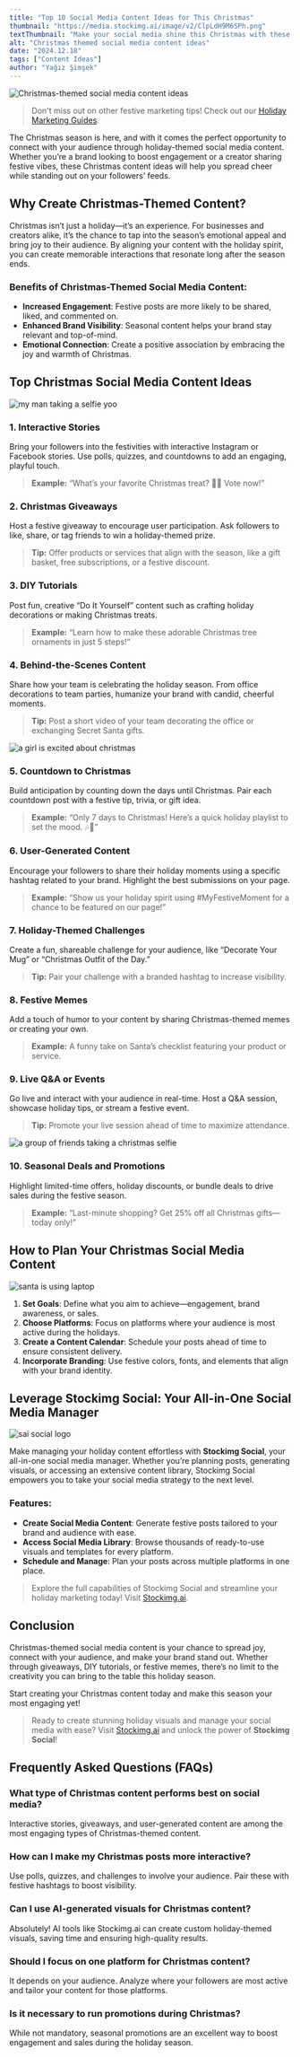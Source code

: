 ```yaml
---
title: "Top 10 Social Media Content Ideas for This Christmas"
thumbnail: "https://media.stockimg.ai/image/v2/ClpLdH9M6SPh.png"
textThumbnail: "Make your social media shine this Christmas with these creative and engaging content ideas! From festive posts to interactive stories, discover ways to spread holiday cheer while boosting your brand visibility."
alt: "Christmas themed social media content ideas"
date: "2024.12.18"
tags: ["Content Ideas"]
author: "Yağız Şimşek"
---
```


![Christmas-themed social media content ideas](https://media.stockimg.ai/image/v2/ClpLdH9M6SPh.png)

> Don't miss out on other festive marketing tips! Check out our [Holiday Marketing Guides](https://stockimg.ai/blog/social-media/holiday-marketing-guides).

The Christmas season is here, and with it comes the perfect opportunity to connect with your audience through holiday-themed social media content. Whether you’re a brand looking to boost engagement or a creator sharing festive vibes, these Christmas content ideas will help you spread cheer while standing out on your followers’ feeds.

## Why Create Christmas-Themed Content?

Christmas isn’t just a holiday—it’s an experience. For businesses and creators alike, it’s the chance to tap into the season’s emotional appeal and bring joy to their audience. By aligning your content with the holiday spirit, you can create memorable interactions that resonate long after the season ends.

### Benefits of Christmas-Themed Social Media Content:
- **Increased Engagement**: Festive posts are more likely to be shared, liked, and commented on.
- **Enhanced Brand Visibility**: Seasonal content helps your brand stay relevant and top-of-mind.
- **Emotional Connection**: Create a positive association by embracing the joy and warmth of Christmas.

## Top Christmas Social Media Content Ideas

![my man taking a selfie yoo](https://media.stockimg.ai/image/v2/e0xd_w_Q3hGO.png)

### 1. **Interactive Stories**
Bring your followers into the festivities with interactive Instagram or Facebook stories. Use polls, quizzes, and countdowns to add an engaging, playful touch.

> **Example:** “What’s your favorite Christmas treat? 🎄🍪 Vote now!”

### 2. **Christmas Giveaways**
Host a festive giveaway to encourage user participation. Ask followers to like, share, or tag friends to win a holiday-themed prize.

> **Tip:** Offer products or services that align with the season, like a gift basket, free subscriptions, or a festive discount.

### 3. **DIY Tutorials**
Post fun, creative “Do It Yourself” content such as crafting holiday decorations or making Christmas treats.

> **Example:** “Learn how to make these adorable Christmas tree ornaments in just 5 steps!”

### 4. **Behind-the-Scenes Content**
Share how your team is celebrating the holiday season. From office decorations to team parties, humanize your brand with candid, cheerful moments.

> **Tip:** Post a short video of your team decorating the office or exchanging Secret Santa gifts.

![a girl is excited about christmas](https://media.stockimg.ai/designed/0BGniakP57zB.png)

### 5. **Countdown to Christmas**
Build anticipation by counting down the days until Christmas. Pair each countdown post with a festive tip, trivia, or gift idea.

> **Example:** “Only 7 days to Christmas! Here’s a quick holiday playlist to set the mood. 🎶🎄”

### 6. **User-Generated Content**
Encourage your followers to share their holiday moments using a specific hashtag related to your brand. Highlight the best submissions on your page.

> **Example:** “Show us your holiday spirit using #MyFestiveMoment for a chance to be featured on our page!”

### 7. **Holiday-Themed Challenges**
Create a fun, shareable challenge for your audience, like “Decorate Your Mug” or “Christmas Outfit of the Day.”

> **Tip:** Pair your challenge with a branded hashtag to increase visibility.

### 8. **Festive Memes**
Add a touch of humor to your content by sharing Christmas-themed memes or creating your own.

> **Example:** A funny take on Santa’s checklist featuring your product or service.

### 9. **Live Q&A or Events**
Go live and interact with your audience in real-time. Host a Q&A session, showcase holiday tips, or stream a festive event.

> **Tip:** Promote your live session ahead of time to maximize attendance.

![a group of friends taking a christmas selfie](https://media.stockimg.ai/image/v2/ug4w8wYIWugT.png)

### 10. **Seasonal Deals and Promotions**
Highlight limited-time offers, holiday discounts, or bundle deals to drive sales during the festive season.

> **Example:** “Last-minute shopping? Get 25% off all Christmas gifts—today only!”

## How to Plan Your Christmas Social Media Content

![santa is using laptop](https://media.stockimg.ai/image/v2/143mgiwDVhaK.png)

1. **Set Goals**: Define what you aim to achieve—engagement, brand awareness, or sales.
2. **Choose Platforms**: Focus on platforms where your audience is most active during the holidays.
3. **Create a Content Calendar**: Schedule your posts ahead of time to ensure consistent delivery.
4. **Incorporate Branding**: Use festive colors, fonts, and elements that align with your brand identity.

## Leverage Stockimg Social: Your All-in-One Social Media Manager

![sai social logo](https://raw.githubusercontent.com/Abdurrahman-Subh/mdx-blog/main/images/sai-social-logo.png)

Make managing your holiday content effortless with **Stockimg Social**, your all-in-one social media manager. Whether you’re planning posts, generating visuals, or accessing an extensive content library, Stockimg Social empowers you to take your social media strategy to the next level.

### Features:

- **Create Social Media Content**: Generate festive posts tailored to your brand and audience with ease.
- **Access Social Media Library**: Browse thousands of ready-to-use visuals and templates for every platform.
- **Schedule and Manage**: Plan your posts across multiple platforms in one place.

> Explore the full capabilities of Stockimg Social and streamline your holiday marketing today! Visit [Stockimg.ai](https://stockimg.ai/social).

## Conclusion

Christmas-themed social media content is your chance to spread joy, connect with your audience, and make your brand stand out. Whether through giveaways, DIY tutorials, or festive memes, there’s no limit to the creativity you can bring to the table this holiday season.

Start creating your Christmas content today and make this season your most engaging yet!

> Ready to create stunning holiday visuals and manage your social media with ease? Visit [Stockimg.ai](https://stockimg.ai) and unlock the power of **Stockimg Social**!

## Frequently Asked Questions (FAQs)

### What type of Christmas content performs best on social media?
Interactive stories, giveaways, and user-generated content are among the most engaging types of Christmas-themed content.

### How can I make my Christmas posts more interactive?
Use polls, quizzes, and challenges to involve your audience. Pair these with festive hashtags to boost visibility.

### Can I use AI-generated visuals for Christmas content?
Absolutely! AI tools like Stockimg.ai can create custom holiday-themed visuals, saving time and ensuring high-quality results.

### Should I focus on one platform for Christmas content?
It depends on your audience. Analyze where your followers are most active and tailor your content for those platforms.

### Is it necessary to run promotions during Christmas?
While not mandatory, seasonal promotions are an excellent way to boost engagement and sales during the holiday season.

